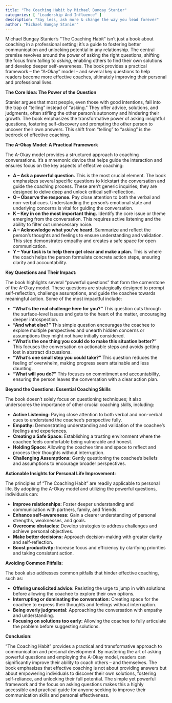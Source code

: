```yaml
---
title: "The Coaching Habit by Michael Bungay Stanier"
categories: [ "Leadership And Influence" ]
description: "Say less, ask more & change the way you lead forever"
author: "Michael Bungay Stanier"
---
```

Michael Bungay Stanier's "The Coaching Habit" isn't just a book about coaching in a professional setting; it's a guide to fostering better communication and unlocking potential in any relationship.  The central premise revolves around the power of asking the right questions, shifting the focus from *telling* to *asking*, enabling others to find their own solutions and develop deeper self-awareness. The book provides a practical framework – the "A-Okay" model – and several key questions to help readers become more effective coaches, ultimately improving their personal and professional lives.

**The Core Idea:  The Power of the Question**

Stanier argues that most people, even those with good intentions, fall into the trap of "telling" instead of "asking."  They offer advice, solutions, and judgments, often stifling the other person's autonomy and hindering their growth.  The book emphasizes the transformative power of asking insightful questions, fostering self-discovery and prompting the other person to uncover their own answers.  This shift from "telling" to "asking" is the bedrock of effective coaching.

**The A-Okay Model: A Practical Framework**

The A-Okay model provides a structured approach to coaching conversations.  It's a mnemonic device that helps guide the interaction and ensures focus on the key aspects of effective coaching:

* **A – Ask a powerful question.** This is the most crucial element.  The book emphasizes several specific questions to kickstart the conversation and guide the coaching process.  These aren't generic inquiries; they are designed to delve deep and unlock critical self-reflection.
* **O – Observe the response.** Pay close attention to both the verbal and non-verbal cues.  Understanding the person's emotional state and underlying concerns is vital for guiding the conversation.
* **K – Key in on the most important thing.** Identify the core issue or theme emerging from the conversation.  This requires active listening and the ability to filter out unnecessary noise.
* **A – Acknowledge what you've heard.** Summarize and reflect the person's thoughts and feelings to ensure understanding and validation. This step demonstrates empathy and creates a safe space for open communication.
* **Y – Your task is to help them get clear and make a plan.**  This is where the coach helps the person formulate concrete action steps, ensuring clarity and accountability.

**Key Questions and Their Impact:**

The book highlights several "powerful questions" that form the cornerstone of the A-Okay model.  These questions are strategically designed to prompt self-reflection, challenge assumptions, and guide the coachee towards meaningful action.  Some of the most impactful include:

* **"What's the real challenge here for you?"**  This question cuts through the surface-level issues and gets to the heart of the matter, encouraging deeper introspection.
* **"And what else?"**  This simple question encourages the coachee to explore multiple perspectives and unearth hidden concerns or assumptions they might not have initially considered.
* **"What's the one thing you could do to make this situation better?"** This focuses the conversation on actionable steps and avoids getting lost in abstract discussions.
* **"What's one small step you could take?"**  This question reduces the feeling of overwhelm, making progress seem attainable and less daunting.
* **"What will you do?"** This focuses on commitment and accountability, ensuring the person leaves the conversation with a clear action plan.

**Beyond the Questions:  Essential Coaching Skills**

The book doesn't solely focus on questioning techniques; it also underscores the importance of other crucial coaching skills, including:

* **Active Listening:**  Paying close attention to both verbal and non-verbal cues to understand the coachee's perspective fully.
* **Empathy:** Demonstrating understanding and validation of the coachee's feelings and experiences.
* **Creating a Safe Space:** Establishing a trusting environment where the coachee feels comfortable being vulnerable and honest.
* **Holding Space:**  Allowing the coachee time and space to reflect and process their thoughts without interruption.
* **Challenging Assumptions:** Gently questioning the coachee's beliefs and assumptions to encourage broader perspectives.

**Actionable Insights for Personal Life Improvement:**

The principles of "The Coaching Habit" are readily applicable to personal life.  By adopting the A-Okay model and utilizing the powerful questions, individuals can:

* **Improve relationships:**  Foster deeper understanding and communication with partners, family, and friends.
* **Enhance self-awareness:** Gain a clearer understanding of personal strengths, weaknesses, and goals.
* **Overcome obstacles:**  Develop strategies to address challenges and achieve personal objectives.
* **Make better decisions:**  Approach decision-making with greater clarity and self-reflection.
* **Boost productivity:**  Increase focus and efficiency by clarifying priorities and taking consistent action.

**Avoiding Common Pitfalls:**

The book also addresses common pitfalls that hinder effective coaching, such as:

* **Offering unsolicited advice:**  Resisting the urge to jump in with solutions before allowing the coachee to explore their own options.
* **Interrupting or dominating the conversation:**  Creating space for the coachee to express their thoughts and feelings without interruption.
* **Being overly judgmental:**  Approaching the conversation with empathy and understanding.
* **Focusing on solutions too early:**  Allowing the coachee to fully articulate the problem before suggesting solutions.

**Conclusion:**

"The Coaching Habit" provides a practical and transformative approach to communication and personal development.  By mastering the art of asking powerful questions and employing the A-Okay model, readers can significantly improve their ability to coach others – and themselves.  The book emphasizes that effective coaching is not about providing answers but about empowering individuals to discover their own solutions, fostering self-reliance, and unlocking their full potential.  The simple yet powerful framework and the focus on asking questions makes this a highly accessible and practical guide for anyone seeking to improve their communication skills and personal effectiveness.


